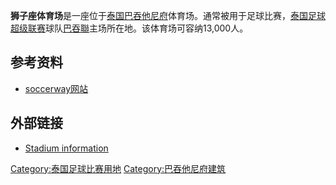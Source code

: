 {{Unreferenced|time=2015-02-03T10:12:29+00:00}}
{{Infobox stadium 
|  stadium_name      = 狮子座体育场<br />ลีโอ สเตเดียม
|  image             =
|  location          =  [[泰国|泰国]][[巴吞他尼府|巴吞他尼府]]{{link-en|探耶武里县|Thanyaburi District}}
|  opened            = 2010 (翻修后)
|  owner             = [[BG巴吞聯足球會|巴吞聯]]
|  operator          = [[BG巴吞聯足球會|巴吞聯]]
|  surface           = [[人工草|人工草]]
|  construction_cost = ฿200，000，000
|  former_names      = 
|  tenants           = [[BG巴吞聯足球會|巴吞聯]]
|  seating_capacity  = 13,000
}}
'''狮子座体育场'''是一座位于[[泰国|泰国]][[巴吞他尼府|巴吞他尼府]]{{link-en|探耶武里县|Thanyaburi District}}{{link-en|探耶武里镇|Thanyaburi Town}}体育场。通常被用于足球比赛，[[泰国足球超级联赛|泰国足球超级联赛]]球队[[BG巴吞聯足球會|巴吞聯]]主场所在地。该体育场可容纳13,000人。

==参考资料==
*[https://web.archive.org/web/20150403040649/http://cn.soccerway.com/venues/thailand/leo-stadium/ soccerway网站]

==外部链接==
*[http://www.worldstadiums.com/asia/countries/thailand.shtml Stadium information] {{Wayback|url=http://www.worldstadiums.com/asia/countries/thailand.shtml |date=20160303200848 }}

{{coord|14.000623|100.67921|format=dms|type:landmark_scale:3000|display=title}}

[[Category:泰国足球比赛用地|Category:泰国足球比赛用地]]
[[Category:巴吞他尼府建筑|Category:巴吞他尼府建筑]]